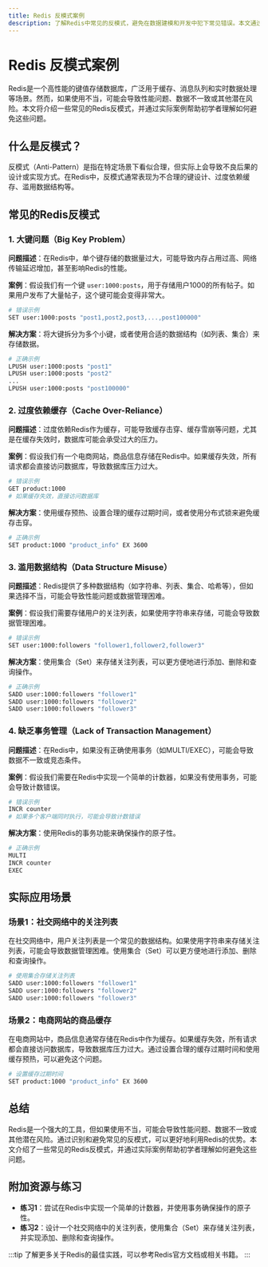 ```yaml
---
title: Redis 反模式案例
description: 了解Redis中常见的反模式，避免在数据建模和开发中犯下常见错误。本文通过实际案例和代码示例，帮助初学者识别和解决这些问题。
---
```


# Redis 反模式案例

Redis是一个高性能的键值存储数据库，广泛用于缓存、消息队列和实时数据处理等场景。然而，如果使用不当，可能会导致性能问题、数据不一致或其他潜在风险。本文将介绍一些常见的Redis反模式，并通过实际案例帮助初学者理解如何避免这些问题。

## 什么是反模式？

反模式（Anti-Pattern）是指在特定场景下看似合理，但实际上会导致不良后果的设计或实现方式。在Redis中，反模式通常表现为不合理的键设计、过度依赖缓存、滥用数据结构等。

## 常见的Redis反模式

### 1. 大键问题（Big Key Problem）

**问题描述**：在Redis中，单个键存储的数据量过大，可能导致内存占用过高、网络传输延迟增加，甚至影响Redis的性能。

**案例**：假设我们有一个键 `user:1000:posts`，用于存储用户1000的所有帖子。如果用户发布了大量帖子，这个键可能会变得非常大。

```bash
# 错误示例
SET user:1000:posts "post1,post2,post3,...,post100000"
```

**解决方案**：将大键拆分为多个小键，或者使用合适的数据结构（如列表、集合）来存储数据。

```bash
# 正确示例
LPUSH user:1000:posts "post1"
LPUSH user:1000:posts "post2"
...
LPUSH user:1000:posts "post100000"
```

### 2. 过度依赖缓存（Cache Over-Reliance）

**问题描述**：过度依赖Redis作为缓存，可能导致缓存击穿、缓存雪崩等问题，尤其是在缓存失效时，数据库可能会承受过大的压力。

**案例**：假设我们有一个电商网站，商品信息存储在Redis中。如果缓存失效，所有请求都会直接访问数据库，导致数据库压力过大。

```bash
# 错误示例
GET product:1000
# 如果缓存失效，直接访问数据库
```

**解决方案**：使用缓存预热、设置合理的缓存过期时间，或者使用分布式锁来避免缓存击穿。

```bash
# 正确示例
SET product:1000 "product_info" EX 3600
```

### 3. 滥用数据结构（Data Structure Misuse）

**问题描述**：Redis提供了多种数据结构（如字符串、列表、集合、哈希等），但如果选择不当，可能会导致性能问题或数据管理困难。

**案例**：假设我们需要存储用户的关注列表，如果使用字符串来存储，可能会导致数据管理困难。

```bash
# 错误示例
SET user:1000:followers "follower1,follower2,follower3"
```

**解决方案**：使用集合（Set）来存储关注列表，可以更方便地进行添加、删除和查询操作。

```bash
# 正确示例
SADD user:1000:followers "follower1"
SADD user:1000:followers "follower2"
SADD user:1000:followers "follower3"
```

### 4. 缺乏事务管理（Lack of Transaction Management）

**问题描述**：在Redis中，如果没有正确使用事务（如MULTI/EXEC），可能会导致数据不一致或竞态条件。

**案例**：假设我们需要在Redis中实现一个简单的计数器，如果没有使用事务，可能会导致计数错误。

```bash
# 错误示例
INCR counter
# 如果多个客户端同时执行，可能会导致计数错误
```

**解决方案**：使用Redis的事务功能来确保操作的原子性。

```bash
# 正确示例
MULTI
INCR counter
EXEC
```

## 实际应用场景

### 场景1：社交网络中的关注列表

在社交网络中，用户关注列表是一个常见的数据结构。如果使用字符串来存储关注列表，可能会导致数据管理困难。使用集合（Set）可以更方便地进行添加、删除和查询操作。

```bash
# 使用集合存储关注列表
SADD user:1000:followers "follower1"
SADD user:1000:followers "follower2"
SADD user:1000:followers "follower3"
```

### 场景2：电商网站的商品缓存

在电商网站中，商品信息通常存储在Redis中作为缓存。如果缓存失效，所有请求都会直接访问数据库，导致数据库压力过大。通过设置合理的缓存过期时间和使用缓存预热，可以避免这个问题。

```bash
# 设置缓存过期时间
SET product:1000 "product_info" EX 3600
```

## 总结

Redis是一个强大的工具，但如果使用不当，可能会导致性能问题、数据不一致或其他潜在风险。通过识别和避免常见的反模式，可以更好地利用Redis的优势。本文介绍了一些常见的Redis反模式，并通过实际案例帮助初学者理解如何避免这些问题。

## 附加资源与练习

- **练习1**：尝试在Redis中实现一个简单的计数器，并使用事务确保操作的原子性。
- **练习2**：设计一个社交网络中的关注列表，使用集合（Set）来存储关注列表，并实现添加、删除和查询操作。

:::tip
了解更多关于Redis的最佳实践，可以参考Redis官方文档或相关书籍。
:::
